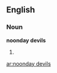 ==English==

===Noun===
'''noonday devils'''

# {{plural of|[[noonday devil]]}}

[[ar:noonday devils]]
